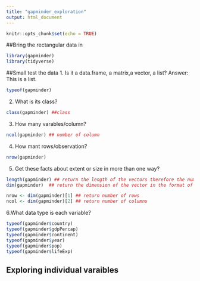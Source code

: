 ```yaml
---
title: "gapminder_exploration"
output: html_document
---
```


```r
knitr::opts_chunk$set(echo = TRUE)
```

##Bring the rectangular data in
```r
library(gapminder)
library(tidyverse)
```


##Small test the data
1. Is it a data.frame, a matrix,a vector, a list?
Answer: This is a list. 
```r
typeof(gapminder)
```

2. What is its class?

```r
class(gapminder) ##class
```

3. How many varables/column?
```r
ncol(gapminder) ## number of column
```


4. How mant rows/observation?
```r
nrow(gapminder)
```

5. Get these facts about extent or size in more than one way?
```r
length(gapminder) ## return the length of the vectors therefore the number of column
dim(gapminder)  ## return the dimension of the vector in the format of row by column, therefore, 1704 rows and 6 column for this database

nrow <- dim(gapminder)[1] ## return number of rows
ncol <- dim(gapminder)[2] ## return number of columns
```

6.What data type is each variable?
```r
typeof(gapminder$country)
typeof(gapminder$gdpPercap)
typeof(gapminder$continent)
typeof(gapminder$year)
typeof(gapminder$pop)
typeof(gapminder$lifeExp)
```


## Exploring individual varaibles

